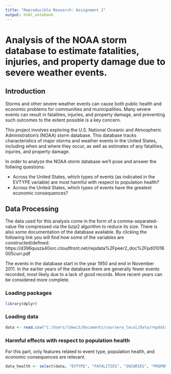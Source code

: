 ```yaml
---
title: "Reproducible Research: Assignment 2"
output: html_notebook
---
```

# Analysis of the NOAA storm database to estimate fatalities, injuries, and property damage due to severe weather events.

## Introduction
Storms and other severe weather events can cause both public health and economic problems for communities and municipalities. Many severe events can result in fatalities, injuries, and property damage, and preventing such outcomes to the extent possible is a key concern.

This project involves exploring the U.S. National Oceanic and Atmospheric Administration's (NOAA) storm database. This database tracks characteristics of major storms and weather events in the United States, including when and where they occur, as well as estimates of any fatalities, injuries, and property damage.

In order to analyze the NOAA storm database we'll pose and answer the follwing questions:

* Across the United States, which types of events (as indicated in the \color{red}{\verb|EVTYPE|}EVTYPE variable) are most harmful with respect to population health?
* Across the United States, which types of events have the greatest economic consequences?

## Data Processing
The data used for this analysis come in the form of a comma-separated-value file compressed via the bzip2 algorithm to reduce its size.
There is also some documentation of the database available. By clicking the following link you will find how some of the variables are constructed/defined: https://d396qusza40orc.cloudfront.net/repdata%2Fpeer2_doc%2Fpd01016005curr.pdf

The events in the database start in the year 1950 and end in November 2011. In the earlier years of the database there are generally fewer events recorded, most likely due to a lack of good records. More recent years can be considered more complete.

### Loading packages

```r
library(dplyr)
```

### Loading data

```r
data <- read.csv("C:/Users/ldewit/Documents/coursera_local/Data/repdata-data-StormData.csv.bz2", header = TRUE)
```

### Harmful effects with respect to population health

For this part, only features related to event type, population health, and economic consequences are relevant.

```r
data_health <- select(data, "EVTYPE", "FATALITIES", "INJURIES", "PROPDMG", "PROPDMGEXP", "CROPDMG", "CROPDMGEXP")
```





